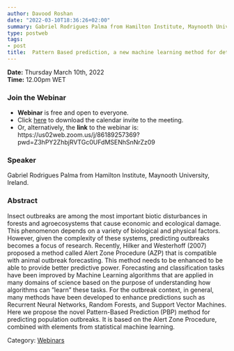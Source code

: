 ```yaml
---
author: Davood Roshan
date: "2022-03-10T18:36:26+02:00"
summary: Gabriel Rodrigues Palma from Hamilton Institute, Maynooth University will speak about a new machine learning method called Pattern-Based Prediction (PBP) for predicting insect outbreaks based on a time series of aphids, pests species of cereal crops.
type: postweb
tags:
- post
title:  Pattern Based prediction, a new machine learning method for detecting population outbreaks.
---
```

**Date:** Thursday March 10th, 2022 <br>
**Time:** 12.00pm WET <br>

### Join the Webinar

  - **Webinar** is free and open to everyone. 
  - Click [here](/webinars/posts/webinar12_calendar.ics) to download the calendar invite to the meeting. 
  - Or, alternatively, the **link** to the webinar is: https://us02web.zoom.us/j/86189257369?pwd=Z3hPY2ZhbjRVTGc0UFdMSENhSnNrZz09 <br>


### Speaker
Gabriel Rodrigues Palma from Hamilton Institute, Maynooth University, Ireland.


### Abstract
Insect outbreaks are among the most important biotic disturbances in forests and agroecosystems that cause economic and ecological damage. This phenomenon depends on a variety of biological and physical factors. However, given the complexity of these systems, predicting outbreaks becomes a focus of research. Recently, Hilker and Westerhoff (2007) proposed a method called Alert Zone Procedure (AZP) that is compatible with animal outbreak forecasting. This method needs to be enhanced to be able to provide better predictive power. Forecasting and classification tasks have been improved by Machine Learning algorithms that are applied in many domains of science based on the purpose of understanding how algorithms can ”learn” these tasks. For the outbreak context, in general, many methods have been developed to enhance predictions such as Recurrent Neural Networks, Random Forests, and Support Vector Machines.
Here we propose the novel Pattern-Based Prediction (PBP) method for predicting population outbreaks. It is based on the Alert Zone Procedure, combined with elements from statistical machine learning.



Category: [<u>Webinars</u>](/webinars/)
